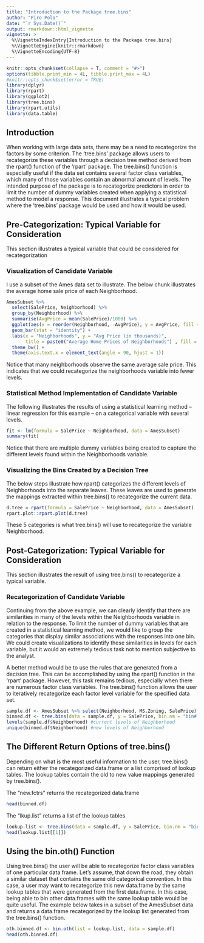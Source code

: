 ---
title: "Introduction to the Package tree.bins"
author: "Piro Polo"
date: "`r Sys.Date()`"
output: rmarkdown::html_vignette
vignette: >
  %\VignetteIndexEntry{Introduction to the Package tree.bins}
  %\VignetteEngine{knitr::rmarkdown}
  %\VignetteEncoding{UTF-8}
---

```{r, echo = FALSE, message = FALSE}
knitr::opts_chunk$set(collapse = T, comment = "#>")
options(tibble.print_min = 4L, tibble.print_max = 4L)
#knitr::opts_chunk$set(error = TRUE)
library(dplyr)
library(rpart)
library(ggplot2)
library(tree.bins)
library(rpart.utils)
library(data.table)
```


## Introduction
When working with large data sets, there may be a need to recategorize the factors by some criterion. The 'tree.bins' package allows users to recategorize these variables through a decision tree method derived from the rpart() function of the 'rpart' package. The tree.bins() function is especially useful if the data set contains several factor class variables, which many of those variables contain an abnormal amount of levels. The intended purpose of the package is to recategorize predictors in order to limit the number of dummy variables created when applying a statistical method to model a response. This document illustrates a typical problem where the 'tree.bins' package would be used and how it would be used. 

## Pre-Categorization: Typical Variable for Consideration
This section illustrates a typical variable that could be considered for recategorization

### Visualization of Candidate Variable
I use a subset of the Ames data set to illustrate. The below chunk illustrates the average home sale price of each Neighborhood. 

```{r, fig.width= 7.1, fig.height= 5}
AmesSubset %>% 
  select(SalePrice, Neighborhood) %>% 
  group_by(Neighborhood) %>% 
  summarise(AvgPrice = mean(SalePrice)/1000) %>% 
  ggplot(aes(x = reorder(Neighborhood, -AvgPrice), y = AvgPrice, fill = Neighborhood)) +
  geom_bar(stat = "identity") + 
  labs(x = "Neighborhoods", y = "Avg Price (in thousands)", 
       title = paste0("Average Home Prices of Neighborhoods") , fill = "Neighborhoods") +
  theme_bw() +
  theme(axis.text.x = element_text(angle = 90, hjust = 1)) 
```

Notice that many neighborhoods observe the same average sale price. This indicates that we could recategorize
the neighborhoods variable into fewer levels. 

### Statistical Method Implementation of Candidate Variable
The following illustrates the results of using a statistical learning method – linear regression for this example – on a categorical variable with several levels. 

```{r}
fit <- lm(formula = SalePrice ~ Neighborhood, data = AmesSubset)
summary(fit)
```

Notice that there are multiple dummy variables being created to capture the different levels found within the Neighborhoods variable. 

### Visualizing the Bins Created by a Decision Tree
The below steps illustrate how rpart() categorizes the different levels of Neighborhoods into the separate leaves. These leaves are used to generate the mappings extracted within tree.bins() to recategorize the current data. 

```{r, fig.width= 7.1, fig.height= 5}
d.tree = rpart(formula = SalePrice ~ Neighborhood, data = AmesSubset)
rpart.plot::rpart.plot(d.tree)
```

These 5 categories is what tree.bins() will use to recategorize the variable Neighborhood.

## Post-Categorization: Typical Variable for Consideration
This section illustrates the result of using tree.bins() to recategorize a typical variable.

### Recategorization of Candidate Variable
Continuing from the above example, we can clearly identify that there are similarities in many of the levels within the Neighborhoods variable in relation to the response. To limit the number of dummy variables that are created in a statistical learning method, we would like to group the categories that display similar associations with the responses into one bin. We could create visualizations to identify these similarities in levels for each variable, but it would an extremely tedious task not to mention subjective to the analyst. 

A better method would be to use the rules that are generated from a decision tree. This can be accomplished by using the rpart() function in the 'rpart' package. However, this task remains tedious, especially when there are numerous factor class variables. The tree.bins() function allows the user to iteratively recategorize each factor level variable for the specified data set. 

```{r}
sample.df <- AmesSubset %>% select(Neighborhood, MS.Zoning, SalePrice)
binned.df <- tree.bins(data = sample.df, y = SalePrice, bin.nm = "bin#.", control = rpart.control(cp = .01), return = "new.fctrs")
levels(sample.df$Neighborhood) #current levels of Neighborhood
unique(binned.df$Neighborhood) #new levels of Neighborhood
```

## The Different Return Options of tree.bins() 
Depending on what is the most useful information to the user, tree.bins() can return either the recategorized data.frame or a list comprised of lookup tables. The lookup tables contain the old to new value mappings generated by tree.bins().

The "new.fctrs" returns the recategorized data.frame
```{r}
head(binned.df)
```

The "lkup.list" returns a list of the lookup tables
```{r}
lookup.list <- tree.bins(data = sample.df, y = SalePrice, bin.nm = "bin#.", control = rpart.control(cp = .01), return = "lkup.list")
head(lookup.list[[1]])
```

## Using the bin.oth() Function

Using tree.bins() the user will be able to recategorize factor class variables of one particular data.frame. Let’s assume, that down the road, they obtain a similar dataset that contains the same old categorical convention. In this case, a user may want to recategorize this new data.frame by the same lookup tables that were generated from the first data.frame. In this case, being able to bin other data.frames with the same lookup table would be quite useful. The example below takes in a subset of the AmesSubset data and returns a data.frame recategorized by the lookup list generated from the tree.bins() function. 

```{r, warning=FALSE}
oth.binned.df <- bin.oth(list = lookup.list, data = sample.df)
head(oth.binned.df)
```


